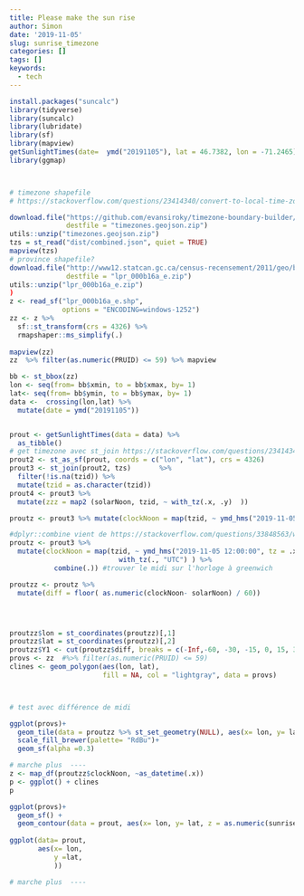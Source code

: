 ```yaml
---
title: Please make the sun rise
author: Simon
date: '2019-11-05'
slug: sunrise_timezone
categories: []
tags: []
keywords:
  - tech
---
```


<!--more-->


```r
install.packages("suncalc")
library(tidyverse)
library(suncalc)
library(lubridate)
library(sf)
library(mapview)
getSunlightTimes(date=  ymd("20191105"), lat = 46.7382, lon = -71.2465)
library(ggmap)



# timezone shapefile
# https://stackoverflow.com/questions/23414340/convert-to-local-time-zone-using-latitude-and-longitude

download.file("https://github.com/evansiroky/timezone-boundary-builder/releases/download/2018d/timezones.geojson.zip",
              destfile = "timezones.geojson.zip")
utils::unzip("timezones.geojson.zip")
tzs = st_read("dist/combined.json", quiet = TRUE)
mapview(tzs)
# province shapefile?
download.file("http://www12.statcan.gc.ca/census-recensement/2011/geo/bound-limit/files-fichiers/2016/lpr_000b16a_e.zip", 
              destfile = "lpr_000b16a_e.zip")
utils::unzip("lpr_000b16a_e.zip")
)
z <- read_sf("lpr_000b16a_e.shp",  
             options = "ENCODING=windows-1252") 
zz <- z %>% 
  sf::st_transform(crs = 4326) %>%
  rmapshaper::ms_simplify(.)  
  
mapview(zz)
zz  %>% filter(as.numeric(PRUID) <= 59) %>% mapview

bb <- st_bbox(zz)
lon <- seq(from= bb$xmin, to = bb$xmax, by= 1)
lat<- seq(from= bb$ymin, to = bb$ymax, by= 1)
data <-  crossing(lon,lat) %>% 
  mutate(date = ymd("20191105"))


prout <- getSunlightTimes(data = data) %>%
  as_tibble()
# get timezone avec st_join https://stackoverflow.com/questions/23414340/convert-to-local-time-zone-using-latitude-and-longitude
prout2 <- st_as_sf(prout, coords = c("lon", "lat"), crs = 4326)
prout3 <- st_join(prout2, tzs)       %>%
  filter(!is.na(tzid)) %>%
  mutate(tzid = as.character(tzid))
prout4 <- prout3 %>%
  mutate(zzz = map2 (solarNoon, tzid, ~ with_tz(.x, .y)  ))

proutz <- prout3 %>% mutate(clockNoon = map(tzid, ~ ymd_hms("2019-11-05 12:00:00", tz = .x) %>% with_tz(., "UTC") )) #trouver le midi sur l'horloge à greenwich

#dplyr::combine vient de https://stackoverflow.com/questions/33848563/with-tz-with-a-vector-of-timezones
proutz <- prout3 %>% 
  mutate(clockNoon = map(tzid, ~ ymd_hms("2019-11-05 12:00:00", tz = .x) %>% 
                           with_tz(., "UTC") ) %>% 
           combine(.)) #trouver le midi sur l'horloge à greenwich

proutzz <- proutz %>% 
  mutate(diff = floor( as.numeric(clockNoon- solarNoon) / 60))




proutzz$lon = st_coordinates(proutzz)[,1]
proutzz$lat = st_coordinates(proutzz)[,2]
proutzz$Y1 <- cut(proutzz$diff, breaks = c(-Inf,-60, -30, -15, 0, 15, 30, 60, Inf))
provs <- zz  #%>% filter(as.numeric(PRUID) <= 59)
clines <- geom_polygon(aes(lon, lat),
                       fill = NA, col = "lightgray", data = provs)



# test avec différence de midi

ggplot(provs)+
  geom_tile(data = proutzz %>% st_set_geometry(NULL), aes(x= lon, y= lat, fill = Y1), na.rm = TRUE)+
  scale_fill_brewer(palette= "RdBu")+ 
  geom_sf(alpha =0.3) 

# marche plus  ----
z <- map_df(proutzz$clockNoon, ~as_datetime(.x))
p <- ggplot() + clines
p

ggplot(provs)+
  geom_sf() + 
  geom_contour(data = prout, aes(x= lon, y= lat, z = as.numeric(sunrise)), na.rm = TRUE)
  
ggplot(data= prout, 
       aes(x= lon,
           y =lat,
           ))

# marche plus  ----
```

